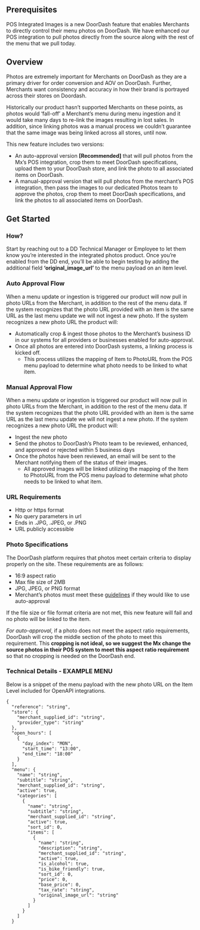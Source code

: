 ## Prerequisites[​](#prerequisites "Direct link to heading")

POS Integrated Images is a new DoorDash feature that enables Merchants to directly control their menu photos on DoorDash. We have enhanced our POS integration to pull photos directly from the source along with the rest of the menu that we pull today.

## Overview[​](#overview "Direct link to heading")

Photos are extremely important for Merchants on DoorDash as they are a primary driver for order conversion and AOV on DoorDash. Further, Merchants want consistency and accuracy in how their brand is portrayed across their stores on Doordash.

Historically our product hasn’t supported Merchants on these points, as photos would ‘fall-off’ a Merchant’s menu during menu ingestion and it would take many days to re-link the images resulting in lost sales. In addition, since linking photos was a manual process we couldn’t guarantee that the same image was being linked across all stores, until now.

This new feature includes two versions:

* An auto-approval version **[Recommended]** that will pull photos from the Mx’s POS integration, crop them to meet DoorDash specifications, upload them to your DoorDash store, and link the photo to all associated items on DoorDash.
* A manual-approval version that will pull photos from the merchant’s POS integration, then pass the images to our dedicated Photos team to approve the photos, crop them to meet DoorDash specifications, and link the photos to all associated items on DoorDash.

## Get Started[​](#get-started "Direct link to heading")

### How?[​](#how "Direct link to heading")

Start by reaching out to a DD Technical Manager or Employee to let them know you’re interested in the integrated photos product. Once you’re enabled from the DD end, you’ll be able to begin testing by adding the additional field **‘original\_image\_url’** to the menu payload on an item level.

### Auto Approval Flow[​](#auto-approval-flow "Direct link to heading")

When a menu update or ingestion is triggered our product will now pull in photo URLs from the Merchant, in addition to the rest of the menu data.
If the system recognizes that the photo URL provided with an item is the same URL as the last menu update we will not ingest a new photo. If the system recognizes a new photo URL the product will:

* Automatically crop & ingest those photos to the Merchant’s business ID in our systems for all providers or businesses enabled for auto-approval.
* Once all photos are entered into DoorDash systems, a linking process is kicked off.
  + This process utilizes the mapping of Item to PhotoURL from the POS menu payload to determine what photo needs to be linked to what item.

### Manual Approval Flow[​](#manual-approval-flow "Direct link to heading")

When a menu update or ingestion is triggered our product will now pull in photo URLs from the Merchant, in addition to the rest of the menu data.
If the system recognizes that the photo URL provided with an item is the same URL as the last menu update we will not ingest a new photo. If the system recognizes a new photo URL the product will:

* Ingest the new photo
* Send the photos to DoorDash’s Photo team to be reviewed, enhanced, and approved or rejected within 5 business days
* Once the photos have been reviewed, an email will be sent to the Merchant notifying them of the status of their images.
  + All approved images will be linked utilizing the mapping of the Item to PhotoURL from the POS menu payload to determine what photo needs to be linked to what item.

### URL Requirements[​](#url-requirements "Direct link to heading")

* Http or https format
* No query parameters in url
* Ends in .JPG, .JPEG, or .PNG
* URL publicly accessible

### Photo Specifications[​](#photo-specifications "Direct link to heading")

The DoorDash platform requires that photos meet certain criteria to display properly on the site. These requirements are as follows:

* 16:9 aspect ratio
* Max file size of 2MB
* JPG, JPEG, or PNG format
* Merchant’s photos must meet these [guidelines](https://developer.doordash.com/en-US/docs/marketplace/explainers/menu_configuration_reference#item-images) if they would like to use auto-approval

If the file size or file format criteria are not met, this new feature will fail and no photo will be linked to the item.

*For auto-approval*, if a photo does not meet the aspect ratio requirements, DoorDash will crop the middle section of the photo to meet this requirement. This **cropping is not ideal, so we suggest the Mx change the source photos in their POS system to meet this aspect ratio requirement** so that no cropping is needed on the DoorDash end.

### Technical Details - EXAMPLE MENU[​](#technical-details---example-menu "Direct link to heading")

Below is a snippet of the menu payload with the new photo URL on the Item Level included for OpenAPI integrations.

```
{  
  "reference": "string",  
  "store": {  
    "merchant_supplied_id": "string",  
    "provider_type": "string"  
  },  
  "open_hours": [  
    {  
      "day_index": "MON",  
      "start_time": "13:00",  
      "end_time": "18:00"  
    }  
  ],  
  "menu": {  
    "name": "string",  
    "subtitle": "string",  
    "merchant_supplied_id": "string",  
    "active": true,  
    "categories": [  
      {  
        "name": "string",  
        "subtitle": "string",  
        "merchant_supplied_id": "string",  
        "active": true,  
        "sort_id": 0,  
        "items": [  
          {  
            "name": "string",  
            "description": "string",  
            "merchant_supplied_id": "string",  
            "active": true,  
            "is_alcohol": true,  
            "is_bike_friendly": true,  
            "sort_id": 0,  
            "price": 0,  
            "base_price": 0,  
            "tax_rate": "string",  
            "original_image_url": "string"  
          }  
        ]  
      }  
    ]  
  }  

```

